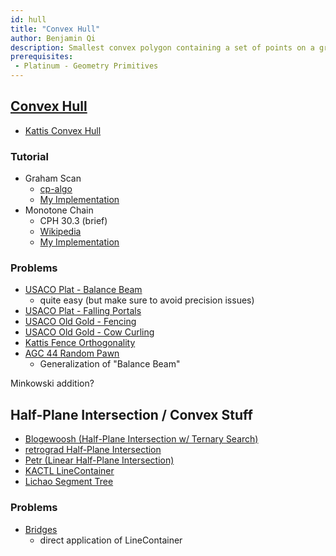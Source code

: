 ```yaml
---
id: hull
title: "Convex Hull"
author: Benjamin Qi
description: Smallest convex polygon containing a set of points on a grid.
prerequisites: 
 - Platinum - Geometry Primitives
---
```


## [Convex Hull](https://en.wikipedia.org/wiki/Convex_hull_algorithms)

 - [Kattis Convex Hull](https://open.kattis.com/problems/convexhull)

### Tutorial

 - Graham Scan
   - [cp-algo](https://cp-algorithms.com/geometry/grahams-scan-convex-hull.html)
   - [My Implementation](https://github.com/bqi343/USACO/blob/master/Implementations/content/geometry%20(13)/Polygons/ConvexHull2.h)
 - Monotone Chain
   - CPH 30.3 (brief)
   - [Wikipedia](https://en.wikibooks.org/wiki/Algorithm_Implementation/Geometry/Convex_hull/Monotone_chain)
   - [My Implementation](https://github.com/bqi343/USACO/blob/master/Implementations/content/geometry%20(13)/Polygons/ConvexHull%20(13.2).h)

### Problems

 - [USACO Plat - Balance Beam](http://www.usaco.org/index.php?page=viewproblem2&cpid=864)
   - quite easy (but make sure to avoid precision issues)
 - [USACO Plat - Falling Portals](http://www.usaco.org/index.php?page=viewproblem2&cpid=998)
 - [USACO Old Gold - Fencing](http://www.usaco.org/index.php?page=viewproblem2&cpid=534)
 - [USACO Old Gold - Cow Curling](http://www.usaco.org/index.php?page=viewproblem2&cpid=382)
 - [Kattis Fence Orthogonality](https://open.kattis.com/problems/fenceortho)
 - [AGC 44 Random Pawn](https://atcoder.jp/contests/agc044/tasks/agc044_e)
   - Generalization of "Balance Beam"

Minkowski addition?

## Half-Plane Intersection / Convex Stuff

 - [Blogewoosh (Half-Plane Intersection w/ Ternary Search)](https://codeforces.com/blog/entry/61710)
 - [retrograd Half-Plane Intersection](https://codeforces.com/blog/entry/61710?#comment-457662)
 - [Petr (Linear Half-Plane Intersection)](https://petr-mitrichev.blogspot.com/2016/07/a-half-plane-week.html)
 - [KACTL LineContainer](https://github.com/kth-competitive-programming/kactl/blob/master/content/data-structures/LineContainer.h)
 - [Lichao Segment Tree](http://codeforces.com/blog/entry/51275?#comment-351510)

### Problems

 - [Bridges](https://csacademy.com/contest/archive/task/building-bridges/)
   - direct application of LineContainer
